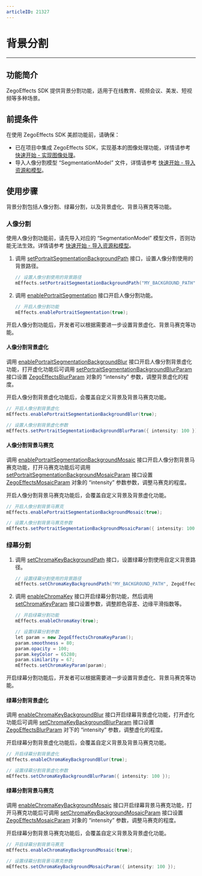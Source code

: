 ```yaml
---
articleID: 21327
---
```


# 背景分割

- - -

## 功能简介

ZegoEffects SDK 提供背景分割功能，适用于在线教育、视频会议、美发、短视频等多种场景。

## 前提条件

在使用 ZegoEffects SDK 美颜功能前，请确保：

- 已在项目中集成 ZegoEffects SDK，实现基本的图像处理功能，详情请参考 [快速开始 - 实现图像处理](!Quick_Starts/Solution_Implementation)。
- 导入人像分割模型 “SegmentationModel” 文件，详情请参考 [快速开始 - 导入资源和模型](!Quick_Starts/Import_Resources)。

## 使用步骤

背景分割包括人像分割、绿幕分割，以及背景虚化、背景马赛克等功能。

### 人像分割

<Warning title="Warning">

使用人像分割功能前，请先导入对应的 “SegmentationModel” 模型文件，否则功能无法生效。详情请参考 [快速开始 - 导入资源和模型](!Quick_Starts/Import_Resources)。
</Warning>

1. 调用 [setPortraitSegmentationBackgroundPath](@setPortraitSegmentationBackgroundPath) 接口，设置人像分割使用的背景路径。

    ```java
    // 设置人像分割使用的背景路径
    mEffects.setPortraitSegmentationBackgroundPath("MY_BACKGROUND_PATH", ZegoEffectsScaleMode.ASPECT_FILL);
    ```

2. 调用 [enablePortraitSegmentation](@enablePortraitSegmentation) 接口开启人像分割功能。

    ```java
    // 开启人像分割功能
    mEffects.enablePortraitSegmentation(true);
    ```

<p>开启人像分割功能后，开发者可以根据需要进一步设置背景虚化、背景马赛克等功能。</p>

#### 人像分割背景虚化

调用 [enablePortraitSegmentationBackgroundBlur](@enablePortraitSegmentationBackgroundBlur) 接口开启人像分割背景虚化功能，打开虚化功能后可调用 [setPortraitSegmentationBackgroundBlurParam](@setPortraitSegmentationBackgroundBlurParam) 接口设置 [ZegoEffectsBlurParam](@-ZegoEffectsBlurParam) 对象的 “intensity” 参数，调整背景虚化的程度。

<div class = 'mk-warning'>

开启人像分割背景虚化功能后，会覆盖自定义背景及背景马赛克功能。
</div>

   
```java
// 开启人像分割背景虚化
mEffects.enablePortraitSegmentationBackgroundBlur(true);

// 设置人像分割背景虚化参数
mEffects.setPortraitSegmentationBackgroundBlurParam({ intensity: 100 });
```

#### 人像分割背景马赛克

调用 [enablePortraitSegmentationBackgroundMosaic](@enablePortraitSegmentationBackgroundMosaic) 接口开启人像分割背景马赛克功能，打开马赛克功能后可调用 [setPortraitSegmentationBackgroundMosaicParam](@setPortraitSegmentationBackgroundMosaicParam) 接口设置 [ZegoEffectsMosaicParam](@-ZegoEffectsMosaicParam) 对象的 “intensity” 参数参数，调整马赛克的程度。

<div class = 'mk-warning'>

开启人像分割背景马赛克功能后，会覆盖自定义背景及背景虚化功能。
</div> 

   
```java
// 开启人像分割背景马赛克
mEffects.enablePortraitSegmentationBackgroundMosaic(true);

// 设置人像分割背景马赛克参数
mEffects.setPortraitSegmentationBackgroundMosaicParam({ intensity: 100 });
```
    

### 绿幕分割


1. 调用 [setChromaKeyBackgroundPath](@setChromaKeyBackgroundPath) 接口，设置绿幕分割使用自定义背景路径。

    ```java
    // 设置绿幕分割使用的背景路径
    mEffects.setChromaKeyBackgroundPath("MY_BACKGROUND_PATH", ZegoEffectsScaleMode.ASPECT_FILL);
    ```

2. 调用 [enableChromaKey](@enableChromaKey) 接口开启绿幕分割功能，然后调用 [setChromaKeyParam](@setChromaKeyParam) 接口设置参数，调整颜色容差、边缘平滑指数等。

    ```java
    // 开启绿幕分割功能
    mEffects.enableChromaKey(true);

    // 设置绿幕分割参数
    let param = new ZegoEffectsChromaKeyParam();
    param.smoothness = 80;
    param.opacity = 100;
    param.keyColor = 65280;
    param.similarity = 67;
    mEffects.setChromaKeyParam(param);
    ```


<p>开启绿幕分割功能后，开发者可以根据需要进一步设置背景虚化、背景马赛克等功能。</p>

#### 绿幕分割背景虚化

调用 [enableChromaKeyBackgroundBlur](@enableChromaKeyBackgroundBlur) 接口开启绿幕背景虚化功能，打开虚化功能后可调用 [setChromaKeyBackgroundBlurParam](@setChromaKeyBackgroundBlurParam) 接口设置 [ZegoEffectsBlurParam](@-ZegoEffectsBlurParam) 对下的 “intensity” 参数，调整虚化的程度。

<div class = 'mk-warning'>

开启绿幕分割背景虚化功能后，会覆盖自定义背景及背景马赛克功能。
</div>

```java
// 开启绿幕分割背景虚化
mEffects.enableChromaKeyBackgroundBlur(true);

// 设置绿幕分割背景虚化参数
mEffects.setChromaKeyBackgroundBlurParam({ intensity: 100 });
```

#### 绿幕分割背景马赛克

调用 [enableChromaKeyBackgroundMosaic](@enableChromaKeyBackgroundMosaic) 接口开启绿幕背景马赛克功能，打开马赛克功能后可调用 [setChromaKeyBackgroundMosaicParam](@setChromaKeyBackgroundMosaicParam) 接口设置 [ZegoEffectsMosaicParam](@-ZegoEffectsMosaicParam) 对象的 “intensity” 参数，调整马赛克的程度。


<div class = 'mk-warning'>

开启绿幕分割背景马赛克功能后，会覆盖自定义背景及背景虚化功能。
</div>
   
```java
// 开启绿幕分割背景马赛克
mEffects.enableChromaKeyBackgroundMosaic(true);

// 设置绿幕分割背景马赛克参数
mEffects.setChromaKeyBackgroundMosaicParam({ intensity: 100 });
```
